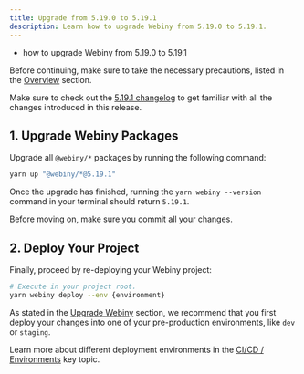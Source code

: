 ```yaml
---
title: Upgrade from 5.19.0 to 5.19.1
description: Learn how to upgrade Webiny from 5.19.0 to 5.19.1.
---
```



<Alert type="success" title="What you’ll learn">

- how to upgrade Webiny from 5.19.0 to 5.19.1

</Alert>

<Alert type="danger">

Before continuing, make sure to take the necessary precautions, listed in the [Overview](../../release-notes/upgrade-webiny#-precaution-measures) section.

</Alert>

<Alert type="info">

Make sure to check out the [5.19.1 changelog](/docs/{version}/release-notes/5.19.1/changelog) to get familiar with all the changes introduced in this release.

</Alert>

## 1. Upgrade Webiny Packages

Upgrade all `@webiny/*` packages by running the following command:

```bash
yarn up "@webiny/*@5.19.1"
```

Once the upgrade has finished, running the `yarn webiny --version` command in your terminal should return `5.19.1`.

<Alert type="info">

Before moving on, make sure you commit all your changes.

</Alert>

## 2. Deploy Your Project

Finally, proceed by re-deploying your Webiny project:

```bash
# Execute in your project root.
yarn webiny deploy --env {environment}
```

<Alert type="warning">

As stated in the [Upgrade Webiny](../../release-notes/upgrade-webiny#pre-production-environments-first) section, we recommend that you first deploy your changes into one of your pre-production environments, like `dev` or `staging`.

</Alert>

<Alert type="success">

Learn more about different deployment environments in the [CI/CD / Environments](../../core-development-concepts/ci-cd/environments) key topic.

</Alert>
